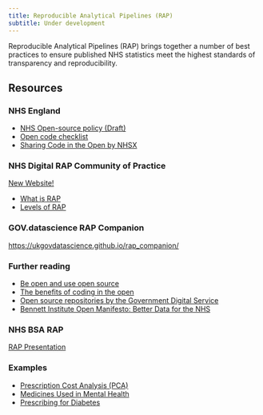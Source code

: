 ```yaml
---
title: Reproducible Analytical Pipelines (RAP)
subtitle: Under development
---
```


Reproducible Analytical Pipelines (RAP) brings together a number of best practices to ensure published NHS statistics meet the highest standards of transparency and reproducibility.

## Resources

### NHS England

- [NHS Open-source policy (Draft)](https://github.com/nhsx/open-source-policy/blob/main/open-source-policy.md)
- [Open code checklist](https://github.com/nhsx/analyticsunit-template/blob/main/OPEN_CODE_CHECKLIST.md)
- [Sharing Code in the Open by NHSX](https://nhsx.github.io/AnalyticsUnit/codeintheopen.html)

### NHS Digital RAP Community of Practice

[New Website!](https://nhsdigital.github.io/rap-community-of-practice/)

- [What is RAP](https://nhsdigital.github.io/rap-community-of-practice/introduction_to_RAP/why_RAP_is_important/)
- [Levels of RAP](https://nhsdigital.github.io/rap-community-of-practice/introduction_to_RAP/levels_of_RAP/)

### GOV.datascience RAP Companion

[https://ukgovdatascience.github.io/rap_companion/](https://ukgovdatascience.github.io/rap_companion/)

### Further reading

- [Be open and use open source](https://www.gov.uk/guidance/be-open-and-use-open-source)
- [The benefits of coding in the open](https://gds.blog.gov.uk/2017/09/04/the-benefits-of-coding-in-the-open/)
- [Open source repositories by the Government Digital Service](https://github.com/alphagov)
 - [Bennett Institute Open Manifesto: Better Data for the NHS](https://docs.opensafely.org/open-data-manifesto/)

### NHS BSA RAP

[RAP Presentation](https://github.com/nhsbsa-data-analytics/coffee-and-coding/blob/master/2021-10-20%20R%20Markdown%20and%20Official%20Statistics/rap-presentation.Rmd)

### Examples

- [Prescription Cost Analysis (PCA)](https://nhsbsa-opendata.s3.eu-west-2.amazonaws.com/pca/pca_summary_narrative_2020_21_v001.html)
- [Medicines Used in Mental Health](https://nhsbsa-opendata.s3.eu-west-2.amazonaws.com/mumh/mumh_annual_2020_21_v001.html)
- [Prescribing for Diabetes](https://nhsbsa-opendata.s3.eu-west-2.amazonaws.com/pfd/pfd_annual_2020_21_v001.html)